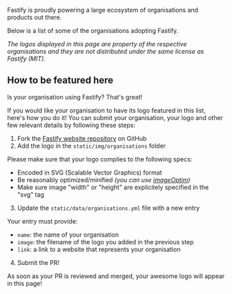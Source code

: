 
<HeroBanner title="Organisations using Fastify" />

Fastify is proudly powering a large ecosystem of organisations and products out there.

Below is a list of some of the organisations adopting Fastify.

<Organisations />

_The logos displayed in this page are property of the respective organisations and they are not distributed under the same license as Fastify (MIT)._

## How to be featured here

Is your organisation using Fastify? That's great!

If you would like your organisation to have its logo featured in this list, here's how you do it! You can submit your organisation, your logo and other few relevant details by following these steps:

1. Fork the [Fastify website repository](https://github.com/fastify/website) on GitHub
2. Add the logo in the `static/img/organisations` folder

Please make sure that your logo complies to the following specs:

- Encoded in SVG (Scalable Vector Graphics) format
- Be reasonably optimized/minified _(you can use [imageOptim](https://imageoptim.com/))_
- Make sure image "width" or "height" are explicitely specified in the "svg" tag

3. Update the `static/data/organisations.yml` file with a new entry

Your entry must provide:

- `name`: the name of your organisation
- `image`: the filename of the logo you added in the previous step
- `link`: a link to a website that represents your organisation

4. Submit the PR!

As soon as your PR is reviewed and merged, your awesome logo will appear in this page!
